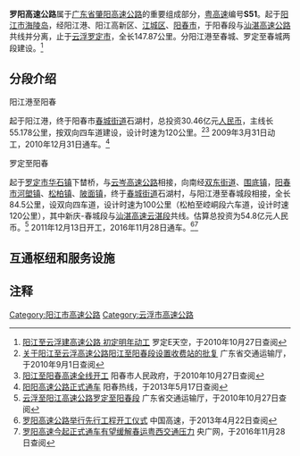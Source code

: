 {{中国高速公路信息框
| 省名 = 广东省
| 编号 = '''S51/S14'''
| 自定头部 = [[File:Guangdong_Expwy_S51_sign_with_name.svg|130px]][[File:Guangdong_Expwy_S14_sign_with_name.svg|130px]]
| 名称 = 罗定－阳江港高速公路（莫村—阳江港） <br> 汕头—湛江高速公路（新庆—春城）
| 地圖 = 
| 路線簡稱 = 罗阳
| 最近通車日期 = 2016年11月28日
| 规划总里程 = 147.87
| 起點 = [[云浮市|云浮市]][[罗定市|罗定市]]
| 終點 = [[阳江市|阳江市]]{{link-yue|阳江港|陽江港}}
| 出口處數 = 
| 服务区数 = 
}}

'''罗阳高速公路'''属于[[广东省|广东省]][[肇阳高速公路|肇阳高速公路]]的重要组成部分，[[粤高速|粤高速]]编号'''S51'''。起于[[阳江市|阳江市]][[海陵岛|海陵岛]]，经阳江港、阳江高新区、[[江城区|江城区]]、[[阳春市|阳春市]]，于阳春段与[[汕湛高速公路|汕湛高速公路]]共线并分离，止于[[云浮|云浮]][[罗定市|罗定市]]，全长147.87公里。分阳江港至春城、罗定至春城两段建设。<ref>[http://www.ld0766.com/mis/www/news/2007-04/13.html 阳江至云浮建高速公路 初定明年动工] 罗定E天空，于2010年10月27日查阅</ref>

==分段介绍==
;阳江港至阳春
起于阳江港，终于阳春市[[春城街道|春城街道]]石湖村，总投资30.46亿元[[人民币|人民币]]，主线长55.178公里，按双向四车道建设，设计时速为120公里。<ref>[http://www.gdcd.gov.cn/xzxkgg/20100826173607970_1.shtml 关于阳江至云浮高速公路阳江至阳春段设置收费站的批复] 广东省交通运输厅，于2010年9月1日查阅</ref><ref>[http://www.yangchun.gov.cn/yangchun/article.asp?art=21429 阳江至阳春高速全线开工] 阳春市人民政府，于2010年10月27日查阅</ref> 2009年3月31日动工，2010年12月31日通车。<ref>[http://www.yangchun.org/content/2011/1/1806.html 阳阳高速公路正式通车] 阳春热线，于2013年5月17日查阅</ref>

;罗定至阳春
起于[[罗定市|罗定市]][[华石镇|华石镇]]下榃桥，与[[云岑高速公路|云岑高速公路]]相接，向南经[[双东街道|双东街道]]、[[围底镇|围底镇]]，[[阳春市|阳春市]][[河塱镇|河塱镇]]、[[松柏镇|松柏镇]]、[[陂面镇|陂面镇]]，终于[[春城街道|春城街道]]石湖村，与阳江港至春城段相接，全长84.5公里，设双向四车道，设计时速为100公里（松柏至崆峒段六车道，设计时速120公里），其中新庆-春城段与[[汕湛高速云湛段|汕湛高速云湛段]]共线。估算总投资为54.8亿元人民币。<ref>[http://www.gdcd.gov.cn/gcjsxmpz/20100917135038436_1.shtml 云浮至阳江高速公路罗定至阳春段] 广东省交通运输厅，于2010年10月27日查阅</ref> 2011年12月13日开工，2016年11月28日通车。<ref>[http://www.china-highway.com/html/84/65/65132/1.htm 罗阳高速公路举行先行工程开工仪式] 中国高速，于2013年4月22日查阅</ref><ref>[http://news.cnr.cn/native/city/20161128/t20161128_523292887.shtml 罗阳高速今起正式通车有望缓解春运粤西交通压力] 央广网，于2016年11月28日查阅</ref>

== 互通枢纽和服务设施 ==
{{Start expwy exit box|place=1}}
{{Expwy exit group|{{China Expwy Name|S51|路段|P=Guangdong}}|place=1}}
{{Expwy exit item|place=[[云浮市|云浮市]]<br />[[罗定市|罗定市]]|place rows=5|type=H|name=莫村|index=28|dist start=|highway connection={{China Expwy Name|G2518|[[云岑高速公路|云岑高速公路]]}}<br>{{China Expwy Name|G2518|[[江罗高速公路|江罗高速公路]]}}}}
{{Expwy exit item|type=S|name=华石服务区|dist start=}}
{{Expwy exit item|type=H|name=寻龙|dist start=|highway connection={{China Expwy Name|S40|[[罗信高速公路|罗信高速公路]]|P=Guangdong}}|state=U}}
{{Expwy exit item|type=E|index=36|dist start=|name=围底|road connection={{中国国道名|324}}}}
{{Expwy exit item|type=E|index=47|dist start=|name=两塘|road connection={{中国国道名|234}}<br>{{中国国道名|359}}}}
{{Expwy exit item|place=[[阳江市|阳江市]]<br />[[阳春市|阳春市]]|type=E|index=63|dist start=|name=河塱|road connection={{中国国道名|234}}<br>{{中国国道名|359}}}}
{{Expwy exit group|{{China Expwy Name|S14|并行路段|P=Guangdong|L1=S51|P1=Guangdong}}|place=1}}
{{Expwy exit item|place=[[阳江市|阳江市]]<br />[[阳春市|阳春市]]|place rows=6|state=c|index=72|dist start=|type=H|name=新庆|highway connection={{China Expwy Name|S14|[[汕湛高速公路云湛段|汕湛高速公路云湛段]]||P=Guangdong}}}}
{{Expwy exit item|state=c|type=S|name=阳春服务区|dist start=}}
{{Expwy exit item|state=c|index=87|dist start=|name=陂面|road connection={{中国县道名|600}}}}
{{Expwy exit item|type=H|name=南星|highway connection={{China Expwy Name|S26|[[开春高速公路|开春高速公路]]|P=Guangdong}}|state=U}}
{{Expwy exit item|state=c|type=E|index=99|dist start=|name=阳春北|road connection={{中国县道名|601}}}}
{{Expwy exit item|state=c|type=H|index=105|dist start=|name=春城|highway connection={{China Expwy Name|S14|[[汕湛高速公路云湛段|汕湛高速公路云湛段]]|P=Guangdong}}}}
{{Expwy exit group|{{China Expwy Name|S51|路段|P=Guangdong}}|place=1}}
{{Expwy exit item|place=[[阳江市|阳江市]]<br />[[阳春市|阳春市]]|place rows=3|index=112|dist start=|type=E|name=阳春西|road connection={{中国国道名|325}}}}
{{Expwy exit item|type=E|index=119|dist start=|name=阳春南|road connection={{中国国道名|234}}}}
{{Expwy exit item|type=E|index=126|dist start=|name=岗美|road connection={{中国县道名|599}}}}
{{Expwy exit item|place=[[阳江市|阳江市]]<br />[[阳东区|阳东区]]|type=S|name=漠阳江服务区}}
{{Expwy exit item|place=[[阳江市|阳江市]]<br />[[江城区|江城区]]|index=139|dist start=|place rows=5|type=E|name=双捷|road connection={{中国县道名|597}}}}
{{Expwy exit item|type=H|index=145|dist start=|name=阳江西|highway connection={{China Expwy Name|G15|[[阳茂高速公路|阳茂高速公路]]}}}}
{{Expwy exit item|type=E|index=155|dist start=|name=平冈|road connection={{中国国道名|228}}<br>{{中国国道名|234}}}}
{{Expwy exit item|type=E|index=161|dist start=|name=高新区|road connection={{中国县道名|593}}}}
{{Expwy exit item|type=H|dist start=|name=阳江港|highway connection={{China Expwy Name|S51|[[海陵岛大桥|海陵岛大桥]]|P=Guangdong}}}}
{{End expwy exit box|place=1}}

==注释==
{{reflist}}

{{广东省高速公路|nocat}}

[[Category:阳江市高速公路|Category:阳江市高速公路]]
[[Category:云浮市高速公路|Category:云浮市高速公路]]
